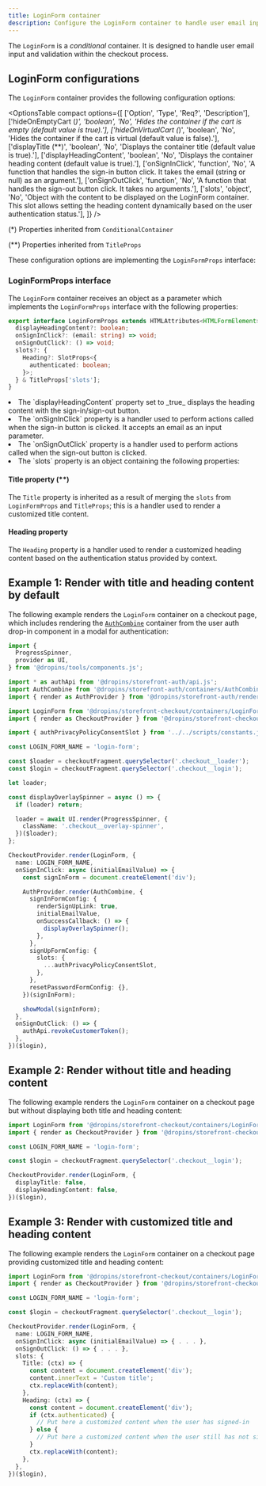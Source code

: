 ```yaml
---
title: LoginForm container
description: Configure the LoginForm container to handle user email input and validation during checkout.
---
```



The `LoginForm` is a _conditional_ container. It is designed to handle user email input and validation within the checkout process.

## LoginForm configurations

The `LoginForm` container provides the following configuration options:

<OptionsTable
  compact
  options={[
    ['Option', 'Type', 'Req?', 'Description'],
    ['hideOnEmptyCart (*)', 'boolean', 'No', 'Hides the container if the cart is empty (default value is true).'],
    ['hideOnVirtualCart (*)', 'boolean', 'No', 'Hides the container if the cart is virtual (default value is false).'],
    ['displayTitle (**)', 'boolean', 'No', 'Displays the container title (default value is true).'],
    ['displayHeadingContent', 'boolean', 'No', 'Displays the container heading content (default value is true).'],
    ['onSignInClick', 'function', 'No', 'A function that handles the sign-in button click. It takes the email (string or null) as an argument.'],
    ['onSignOutClick', 'function', 'No', 'A function that handles the sign-out button click. It takes no arguments.'],
    ['slots', 'object', 'No', 'Object with the content to be displayed on the LoginForm container. This slot allows setting the heading content dynamically based on the user authentication status.'],
  ]}
/>

(*) Properties inherited from `ConditionalContainer`

(**) Properties inherited from `TitleProps`

These configuration options are implementing the `LoginFormProps` interface:

### LoginFormProps interface

The `LoginForm` container receives an object as a parameter which implements the `LoginFormProps` interface with the following properties:

```ts
export interface LoginFormProps extends HTMLAttributes<HTMLFormElement>, TitleProps {
  displayHeadingContent?: boolean;
  onSignInClick?: (email: string) => void;
  onSignOutClick?: () => void;
  slots?: {
    Heading?: SlotProps<{
      authenticated: boolean;
    }>;
  } & TitleProps['slots'];
}
```

<li>The `displayHeadingContent` property set to _true_ displays the heading content with the sign-in/sign-out button.</li>

<li>The `onSignInClick` property is a handler used to perform actions called when the sign-in button is clicked. It accepts an email as an input parameter.</li>

<li>The `onSignOutClick` property is a handler used to perform actions called when the sign-out button is clicked.</li>

<li>The `slots` property is an object containing the following properties:</li>

#### Title property (**)

The `Title` property is inherited as a result of merging the `slots` from `LoginFormProps` and `TitleProps`; this is a handler used to render a customized title content.

#### Heading property

The `Heading` property is a handler used to render a customized heading content based on the authentication status provided by context.

## Example 1: Render with title and heading content by default

The following example renders the `LoginForm` container on a checkout page, which includes rendering the [`AuthCombine`](/dropins/user-auth/containers/auth-combine/) container from the user auth drop-in component in a modal for authentication:

```ts
import {
  ProgressSpinner,
  provider as UI,
} from '@dropins/tools/components.js';

import * as authApi from '@dropins/storefront-auth/api.js';
import AuthCombine from '@dropins/storefront-auth/containers/AuthCombine.js';
import { render as AuthProvider } from '@dropins/storefront-auth/render.js';

import LoginForm from '@dropins/storefront-checkout/containers/LoginForm.js';
import { render as CheckoutProvider } from '@dropins/storefront-checkout/render.js';

import { authPrivacyPolicyConsentSlot } from '../../scripts/constants.js';

const LOGIN_FORM_NAME = 'login-form';

const $loader = checkoutFragment.querySelector('.checkout__loader');
const $login = checkoutFragment.querySelector('.checkout__login');

let loader;

const displayOverlaySpinner = async () => {
  if (loader) return;

  loader = await UI.render(ProgressSpinner, {
    className: '.checkout__overlay-spinner',
  })($loader);
};

CheckoutProvider.render(LoginForm, {
  name: LOGIN_FORM_NAME,
  onSignInClick: async (initialEmailValue) => {
    const signInForm = document.createElement('div');

    AuthProvider.render(AuthCombine, {
      signInFormConfig: {
        renderSignUpLink: true,
        initialEmailValue,
        onSuccessCallback: () => {
          displayOverlaySpinner();
        },
      },
      signUpFormConfig: {
        slots: {
          ...authPrivacyPolicyConsentSlot,
        },
      },
      resetPasswordFormConfig: {},
    })(signInForm);

    showModal(signInForm);
  },
  onSignOutClick: () => {
    authApi.revokeCustomerToken();
  },
})($login),
```

## Example 2: Render without title and heading content

The following example renders the `LoginForm` container on a checkout page but without displaying both title and heading content:

```ts
import LoginForm from '@dropins/storefront-checkout/containers/LoginForm.js';
import { render as CheckoutProvider } from '@dropins/storefront-checkout/render.js';

const LOGIN_FORM_NAME = 'login-form';

const $login = checkoutFragment.querySelector('.checkout__login');

CheckoutProvider.render(LoginForm, {
  displayTitle: false,
  displayHeadingContent: false,
})($login),
```

## Example 3: Render with customized title and heading content

The following example renders the `LoginForm` container on a checkout page providing customized title and heading content:

```ts
import LoginForm from '@dropins/storefront-checkout/containers/LoginForm.js';
import { render as CheckoutProvider } from '@dropins/storefront-checkout/render.js';

const LOGIN_FORM_NAME = 'login-form';

const $login = checkoutFragment.querySelector('.checkout__login');

CheckoutProvider.render(LoginForm, {
  name: LOGIN_FORM_NAME,
  onSignInClick: async (initialEmailValue) => { . . . },
  onSignOutClick: () => { . . . },
  slots: {
    Title: (ctx) => {
      const content = document.createElement('div');
      content.innerText = 'Custom title';
      ctx.replaceWith(content);
    },
    Heading: (ctx) => {
      const content = document.createElement('div');
      if (ctx.authenticated) {
        // Put here a customized content when the user has signed-in
      } else {
        // Put here a customized content when the user still has not signed-in
      }
      ctx.replaceWith(content);
    },
  },
})($login),
```